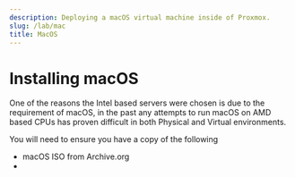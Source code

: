 ```yaml
---
description: Deploying a macOS virtual machine inside of Proxmox.
slug: /lab/mac
title: MacOS
---
```


# Installing macOS 

One of the reasons the Intel based servers were chosen is due to the requirement of macOS, in the past any attempts to run macOS on AMD based CPUs has proven difficult in both Physical and Virtual environments.

You will need to ensure you have a copy of the following

- macOS ISO from Archive.org
- 

